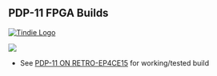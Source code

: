 == PDP-11 FPGA Builds ==

<a href="https://www.tindie.com/products/land_boards/retrocomputer-fpga-card-pcb-only/" >
<img src="http://land-boards.com/tindie/tindie-larges-v2.png" alt="Tindie Logo">
</img></a> 

<img src="http://land-boards.com/blwiki/images/e/ee/PDP-11_FrontPanel_P512-cropped-720px.jpg"></img>

* See [http://land-boards.com/blwiki/index.php?title=PDP-11_ON_RETRO-EP4CE15 PDP-11 ON RETRO-EP4CE15] for working/tested build
